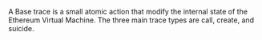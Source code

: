 A Base trace is a small atomic action that modify the internal state of the Ethereum Virtual Machine. The three main trace types are call, create, and suicide.